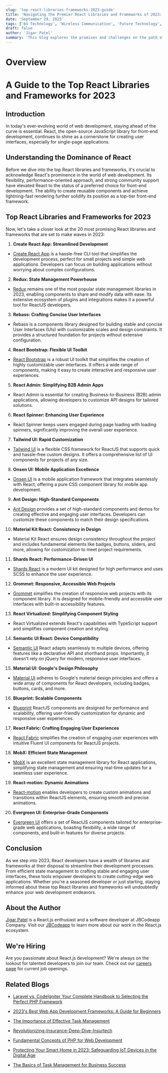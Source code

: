 ```yaml
---
slug: 'top-react-libraries-frameworks-2023-guide'
title: 'Navigating the Premier React Libraries and Frameworks of 2023: A Comprehensive Overview'
date: 'September 29, 2023'
tags: ['6G Technology', 'Wireless Communication', 'Future Technology', 'AI Integration']
draft: false
author: 'Jigar Patel'
summary: 'This blog explores the promises and challenges on the path of 6G technology and its potential to reshape industries and communication. It delves into the evolution of wireless communication, the integration of artificial intelligence, and the impact on future technology landscapes.'
---
```


# Overview

# A Guide to the Top React Libraries and Frameworks for 2023

## Introduction

In today's ever-evolving world of web development, staying ahead of the curve is essential. React, the open-source JavaScript library for front-end development, continues to shine as a cornerstone for creating user interfaces, especially for single-page applications.

## Understanding the Dominance of React

Before we dive into the top React libraries and frameworks, it's crucial to acknowledge React's prominence in the world of web development. Its flexibility, performance-oriented approach, and strong community support have elevated React to the status of a preferred choice for front-end development. The ability to create reusable components and achieve lightning-fast rendering further solidify its position as a top-tier front-end framework.

## Top React Libraries and Frameworks for 2023

Now, let's take a closer look at the 20 most promising React libraries and frameworks that are set to make waves in 2023:

1. **Create React App: Streamlined Development**

- [Create React App](https://create-react-app.dev/) is a hassle-free CLI tool that simplifies the development process, perfect for small projects and simple web applications. Developers can focus on building applications without worrying about complex configurations.

2. **Redux: State Management Powerhouse**

- [Redux](https://redux.js.org/) remains one of the most popular state management libraries in 2023, enabling components to share and modify data with ease. Its extensive ecosystem of plugins and integrations makes it a powerful tool for ReactJS developers.

3. **Rebass: Crafting Concise User Interfaces**

- Rebass is a components library designed for building stable and concise User Interfaces (UIs) with customizable scales and design constraints. It provides a structured foundation for projects without extensive configuration.

4. **React Bootstrap: Flexible UI Toolkit**

- [React Bootstrap](https://react-bootstrap.netlify.app/) is a robust UI toolkit that simplifies the creation of highly customizable user interfaces. It offers a wide range of components, making it easy to create interactive and responsive user experiences.

5. **React Admin: Simplifying B2B Admin Apps**

- React Admin is essential for creating Business-to-Business (B2B) admin applications, allowing developers to customize API designs for tailored solutions.

6. **React Spinner: Enhancing User Experience**

- React Spinner keeps users engaged during page loading with loading spinners, significantly improving the overall user experience.

7. **Tailwind UI: Rapid Customization**

- [Tailwind UI](https://tailwindui.com/) is a flexible CSS framework for ReactJS that supports quick and hassle-free custom designs. It offers a comprehensive list of UI components for projects of any size.

8. **Onsen UI: Mobile Application Excellence**

- [Onsen UI](https://onsen.io/) is a mobile application framework that integrates seamlessly with React, offering a pure CSS component library for mobile app development.

9. **Ant Design: High-Standard Components**

- [Ant Design](https://ant.design/) provides a set of high-standard components and demos for creating effective and engaging user interfaces. Developers can customize these components to match their design specifications.

10. **Material Kit React: Consistency in Design**

- Material Kit React ensures design consistency throughout the project and includes fundamental elements like badges, buttons, sliders, and more, allowing for customization to meet project requirements.

11. **Shards React: Performance-Driven UI**

- [Shards React](https://designrevision.com/downloads/shards-react/) is a modern UI kit designed for high performance and uses SCSS to enhance the user experience.

12. **Grommet: Responsive, Accessible Web Projects**

- [Grommet](https://v2.grommet.io/starter) simplifies the creation of responsive web projects with its component library. It is designed for mobile-friendly and accessible user interfaces with built-in accessibility features.

13. **React Virtualized: Simplifying Component Styling**

- React Virtualized extends React's capabilities with TypeScript support and simplifies component creation and styling.

14. **Semantic UI React: Device Compatibility**

- [Semantic UI](https://semantic-ui.com/) React adapts seamlessly to multiple devices, offering features like a declarative API and shorthand props. Importantly, it doesn't rely on jQuery for modern, responsive user interfaces.

15. **Material UI: Google's Design Philosophy**

- [Material UI](https://mui.com/material-ui/) adheres to Google's material design principles and offers a wide array of components for React developers, including badges, buttons, cards, and more.

16. **Blueprint: Scalable Components**

- [Blueprint](https://blueprintjs.com/) ReactJS components are designed for performance and scalability, offering user-friendly customization for dynamic and responsive user experiences.

17. **React Fabric: Crafting Engaging User Experiences**

- [React Fabric](https://reactnative.dev/architecture/fabric-renderer) simplifies the creation of engaging user experiences with intuitive Fluent UI components for ReactJS projects.

18. **MobX: Efficient State Management**

- [MobX](https://mobx.js.org/README.html) is an excellent state management library for React applications, simplifying state management and ensuring real-time updates for a seamless user experience.

19. **React-motion: Dynamic Animations**

- [React-motion](https://www.npmjs.com/package/react-motion) enables developers to create custom animations and transitions within ReactJS elements, ensuring smooth and precise animations.

20. **Evergreen UI: Enterprise-Grade Components**

- [Evergreen UI](https://evergreen.segment.com/) offers a set of ReactJS components tailored for enterprise-grade web applications, boasting flexibility, a wide range of components, and built-in features for diverse projects.

## Conclusion

As we step into 2023, React developers have a wealth of libraries and frameworks at their disposal to streamline their development processes. From efficient state management to crafting stable and engaging user interfaces, these tools empower developers to create cutting-edge web applications. Whether you're a seasoned developer or just starting, staying informed about these top React libraries and frameworks will undoubtedly enhance your web development endeavors.

## About the Author

[Jigar Patel](https://expertlaravel.com) is a React.js enthusiast and a software developer at JBCodeapp Company. Visit our [JBCodeapp](https://jbcodeapp.com) to learn more about our work in the React.js ecosystem.

## We're Hiring

Are you passionate about React.js development? We're always on the lookout for talented developers to join our team. Check out our [careers page](https://jbcodeapp.com) for current job openings.

## Related Blogs

- [Laravel vs. CodeIgniter Your Complete Handbook to Selecting the Perfect PHP Framework](laravel-vs-codeigniter-complete-php-framework-guide)

- [2023's Best Web App Development Frameworks: A Guide for Beginners](2023-best-web-app-development-framework)

- [The Importance of Effective Task Management](importance-of-effective-task-management)

- [Revolutionizing-Insurance-Deep-Dive-Insurtech](insurtech-revolutionizing-insurance-digital-age)

- [Fundamental Concepts of PHP for Web Development](php-web-development-fundamentals)

- [Protecting Your Smart Home in 2023: Safeguarding IoT Devices in the Digital Age](protecting-your-smart-home-2023-safeguarding-iot-devices-digital-age)

- [The Basics of Task Management for Business Success](task-management-business-success-basics)

